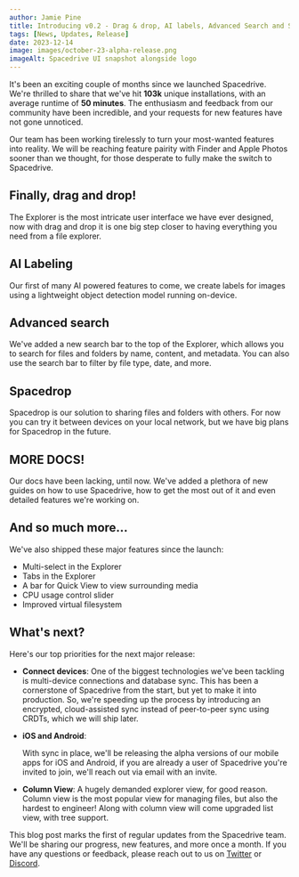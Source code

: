 ```yaml
---
author: Jamie Pine
title: Introducing v0.2 - Drag & drop, AI labels, Advanced Search and Spacedrop!
tags: [News, Updates, Release]
date: 2023-12-14
image: images/october-23-alpha-release.png
imageAlt: Spacedrive UI snapshot alongside logo
---
```


It's been an exciting couple of months since we launched Spacedrive. We're thrilled to share that we've hit **103k** unique installations, with an average runtime of **50 minutes**. The enthusiasm and feedback from our community have been incredible, and your requests for new features have not gone unnoticed.

Our team has been working tirelessly to turn your most-wanted features into reality. We will be reaching feature pairity with Finder and Apple Photos sooner than we thought, for those desperate to fully make the switch to Spacedrive.

## Finally, drag and drop!

The Explorer is the most intricate user interface we have ever designed, now with drag and drop it is one big step closer to having everything you need from a file explorer.

## AI Labeling

Our first of many AI powered features to come, we create labels for images using a lightweight object detection model running on-device.

## Advanced search

We've added a new search bar to the top of the Explorer, which allows you to search for files and folders by name, content, and metadata. You can also use the search bar to filter by file type, date, and more.

## Spacedrop

Spacedrop is our solution to sharing files and folders with others. For now you can try it between devices on your local network, but we have big plans for Spacedrop in the future.

## MORE DOCS!

Our docs have been lacking, until now. We've added a plethora of new guides on how to use Spacedrive, how to get the most out of it and even detailed features we're working on.

## And so much more...

We've also shipped these major features since the launch:

- Multi-select in the Explorer
- Tabs in the Explorer
- A bar for Quick View to view surrounding media
- CPU usage control slider
- Improved virtual filesystem

## What's next?

Here's our top priorities for the next major release:

- **Connect devices**:
  One of the biggest technologies we've been tackling is multi-device connections and database sync. This has been a cornerstone of Spacedrive from the start, but yet to make it into production. So, we're speeding up the process by introducing an encrypted, cloud-assisted sync instead of peer-to-peer sync using CRDTs, which we will ship later.
- **iOS and Android**:

  With sync in place, we'll be releasing the alpha versions of our mobile apps for iOS and Android, if you are already a user of Spacedrive you're invited to join, we'll reach out via email with an invite.

- **Column View**:
  A hugely demanded explorer view, for good reason. Column view is the most popular view for managing files, but also the hardest to engineer! Along with column view will come upgraded list view, with tree support.

This blog post marks the first of regular updates from the Spacedrive team. We'll be sharing our progress, new features, and more once a month. If you have any questions or feedback, please reach out to us on [Twitter](https://twitter.com/spacedriveapp) or [Discord](https://discord.gg/3YjJUZ6).
